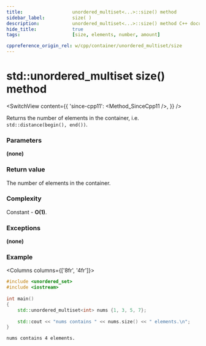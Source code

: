 ```yaml
---
title:					unordered_multiset<...>::size() method
sidebar_label:			size( )
description:			unordered_multiset<...>::size() method C++ documentation
hide_title:				true
tags:					[size, elements, number, amount]

cppreference_origin_rel: w/cpp/container/unordered_multiset/size
---
```



<!----------------- Codes ---------------------->

<!-- size() -->

# std::unordered_multiset size() method

<SwitchView content={{
	'since-cpp11': <Method_SinceCpp11 />,
}} />

Returns the number of elements in the container, i.e. `std::distance(begin(), end())`.

### Parameters

**(none)**

### Return value

The number of elements in the container.

### Complexity

Constant - **O(1)**.

### Exceptions

**(none)**

### Example

<Columns columns={['8fr', '4fr']}>
<div>

```cpp title='Main.cpp' showLineNumbers
#include <unordered_set>
#include <iostream>
 
int main()
{ 
    std::unordered_multiset<int> nums {1, 3, 5, 7};
 
    std::cout << "nums contains " << nums.size() << " elements.\n";
}
```

</div>
<div>

```plaintext title="Output"
nums contains 4 elements.
```

</div>
</Columns>

